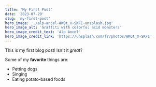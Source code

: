 ```yaml
---
title: 'My First Post'
date: '2023-07-29'
slug: 'my-first-post'
hero_image: './alp-ancel-WKQt_X-SKFI-unsplash.jpg'
hero_image_alt: 'Graffiti with colorful acid monsters'
hero_image_credit_text: 'Alp Ancel'
hero_image_credit_link: 'https://unsplash.com/fr/photos/WKQt_X-SKFI'
---
```


This is my first blog post! Isn't it _great_?

Some of my **favorite** things are:

- Petting dogs
- Singing
- Eating potato-based foods
